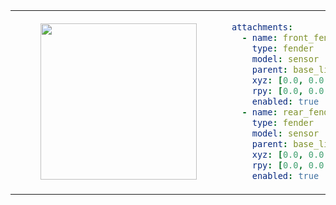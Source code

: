 <table>
    <tr>
        <td>
            <center>
            <figure>
                <img
                    src={require("./img/fender_sensor.png").default}
                    width="250"
                />
            </figure>
            </center>
        </td>
<td>

```yaml
attachments:
  - name: front_fender
    type: fender
    model: sensor
    parent: base_link
    xyz: [0.0, 0.0, 0.0]
    rpy: [0.0, 0.0, 0.0]
    enabled: true
  - name: rear_fender
    type: fender
    model: sensor
    parent: base_link
    xyz: [0.0, 0.0, 0.0]
    rpy: [0.0, 0.0, 3.1415]
    enabled: true
```
</td>
</tr>
</table>
